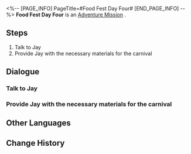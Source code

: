 <%-- [PAGE_INFO]
PageTitle=#Food Fest Day Four#
[END_PAGE_INFO] --%>
{{Stub|Dialogue, characters, and location(s)}}
{{Mission Infobox
|id            = 8020104
|title         = 
|image         = Mission Food Fest Day Four.png
|type          = Adventure
|event_name    = 
|chapter       = 
|requirements  = [[Adventure Mission]] ''[[Food Fest Day Three]]'' completed
|summary       = <!--official mission summary from Fate's Atlas-->
|characters    = <!--characters that appear in this mission-->
|startLocation = <!--location as it intially appears on the mission screen-->
|world         = <!--i.e. Penacony-->
|area          = <!--i.e. A Child's Dream-->
|prev          = 
|next          = Food Fest Day Five
|exp           = 
|credits       = 1000
|stellarJade   = 
|other         = {{Card List||delim=;}}
}}
'''Food Fest Day Four''' is an [[Adventure Mission]]<!--in [world]-->.

==Steps==
# Talk to Jay
# Provide Jay with the necessary materials for the carnival

<!--
==Gameplay Notes==

--><!--
==Trial Character==

-->
==Dialogue==
{{Stub Dialogue}}
===Talk to Jay===
{{Mission Description|type=adventure|location=<!--to be added-->|The gourmet carnival is in progress! Ask Jay what ingredients are needed for today.}}
{{Dialogue Start}}
:{{tx}}
{{Dialogue End}}

===Provide Jay with the necessary materials for the carnival===
{{Mission Description|type=adventure|location=<!--to be added-->|update|Jay has listed all the ingredients required for today's catering menu. Once you have gathered all of the ingredients, bring them to him!}}
{{Dialogue Start}}
:{{tx}}
{{Dialogue End}}

==Other Languages==
{{Other Languages
|en   = Food Fest Day Four
|zhs  = 美食庆典•第四日
|zht  = 美食慶典•第四日
|ja   = グルメフェス・4日目
|ko   = 미식 축제•4일차
|es   = Festival gastronómico: día 4
|fr   = Grand festin : Jour 4
|ru   = Деликатесы Пенаконии: День четвёртый
|th   = งานเทศกาลอาหาร วันที่ 4
|vi   = Lễ Hội Ẩm Thực - Ngày 4
|de   = Feinschmeckerfest: Tag 4
|id   = Festival Kuliner: Hari Ke-4
|pt   = Festival Gastronômico Dia Quatro
}}

==Change History==
{{Change History|2.0}}
